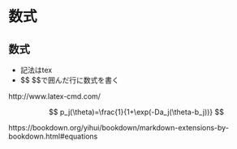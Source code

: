 # 数式 {#susiki}

## 数式

* 記法はtex
* \$$ \$$で囲んだ行に数式を書く

http://www.latex-cmd.com/

$$
p_j(\theta)=\frac{1}{1+\exp(-Da_j(\theta-b_j))}
$$

https://bookdown.org/yihui/bookdown/markdown-extensions-by-bookdown.html#equations


